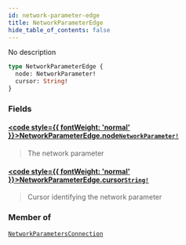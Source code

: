 ```yaml
---
id: network-parameter-edge
title: NetworkParameterEdge
hide_table_of_contents: false
---
```








No description

```graphql
type NetworkParameterEdge {
  node: NetworkParameter!
  cursor: String!
}
```


### Fields

#### [<code style={{ fontWeight: 'normal' }}>NetworkParameterEdge.<b>node</b></code>](#)<Bullet />[`NetworkParameter!`](/docs/testnet/graphql/objects/network-parameter) <Badge class="secondary" text="non-null"/> <Badge class="secondary" text="object"/>
> The network parameter
> 

#### [<code style={{ fontWeight: 'normal' }}>NetworkParameterEdge.<b>cursor</b></code>](#)<Bullet />[`String!`](/docs/testnet/graphql/scalars/string) <Badge class="secondary" text="non-null"/> <Badge class="secondary" text="scalar"/>
> Cursor identifying the network parameter
> 



### Member of

[`NetworkParametersConnection`](/docs/testnet/graphql/objects/network-parameters-connection)  <Badge class="secondary" text="object"/>



